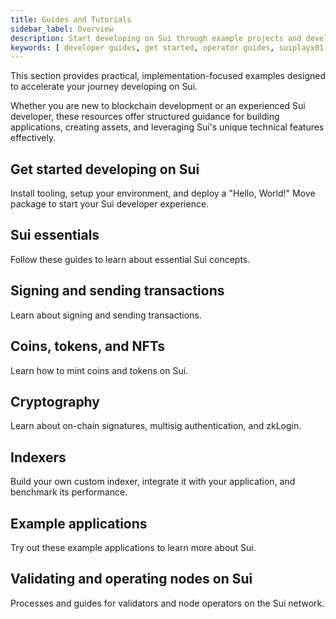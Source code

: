 ```yaml
---
title: Guides and Tutorials
sidebar_label: Overview
description: Start developing on Sui through example projects and developer guides.
keywords: [ developer guides, get started, operator guides, suiplayx01 guides, sui 101, coins, tokens, nfts ]
---
```


This section provides practical, implementation-focused examples designed to accelerate your journey developing on Sui. 

Whether you are new to blockchain development or an experienced Sui developer, these resources offer structured guidance for building applications, creating assets, and leveraging Sui's unique technical features effectively.

## Get started developing on Sui

Install tooling, setup your environment, and deploy a "Hello, World!" Move package to start your Sui developer experience. 

<Cards>
<Card className="plausible-event-name=guides+install+button" title="1. Install Sui" href="/guides/developer/getting-started/sui-install" />
<Card className="plausible-event-name=guides+client+button" title="2. Configure a Sui Client" href="/guides/developer/getting-started/configure-sui-client" />
<Card className="plausible-event-name=guides+address+button" title="3. Create a Sui Address" href="/guides/developer/getting-started/get-address" />
<Card className="plausible-event-name=guides+faucet+button" title="4. Get SUI from Faucet" href="/guides/developer/getting-started/get-coins" />
<Card className="plausible-event-name=guides+hello+button" title="5. Hello, World!" href="/guides/developer/getting-started/hello-world" />
<Card className="plausible-event-name=guides+next+button" title="6. Next Steps" href="/guides/developer/getting-started/next-steps" />
</Cards>

## Sui essentials

Follow these guides to learn about essential Sui concepts.

<Cards>
<Card title="Object Ownership" href="/guides/developer/sui-101/object-ownership" />
<Card title="Using Events" href="/guides/developer/sui-101/using-events" />
<Card title="Access Sui Data" href="/guides/developer/sui-101/data-serving" />
<Card title="Access On-Chain Time" href="/guides/developer/sui-101/access-time" />
</Cards>

## Signing and sending transactions 

Learn about signing and sending transactions.

<Cards>
<Card title="Sponsored Transactions" href="/guides/developer/sui-101/sponsor-txn" />
<Card title="Avoid Equivocation" href="/guides/developer/sui-101/avoid-equivocation" />
<Card title="Building PTBs" href="/guides/developer/sui-101/building-ptb" />
<Card title="Coin Management" href="/guides/developer/sui-101/coin-mgt" />
<Card title="Simulating References" href="/guides/developer/sui-101/simulating-refs" />
</Cards>

## Coins, tokens, and NFTs

Learn how to mint coins and tokens on Sui.

<Cards>
<Card title="Create Currencies and Tokens" href="/guides/developer/currency" />
<Card title="Regulated Currency and Deny List" href="/guides/developer/coin/regulated" />
<Card title="In-Game Currency" href="/guides/developer/coin/in-game-token" />
<Card title="Loyalty Token" href="/guides/developer/coin/loyalty" />
<Card title="Create an NFT" href="/guides/developer/nft" />
<Card title="Soulbound NFT" href="/guides/developer/nft/nft-soulbound" />
<Card title="NFT Rental Example" href="/guides/developer/nft/nft-rental" />
<Card title="Asset Tokenization" href="/guides/developer/nft/asset-tokenization" />
</Cards>

## Cryptography 

Learn about on-chain signatures, multisig authentication, and zkLogin.

<Cards>
<Card title="Sui On-Chain Signatures Verification in Move" href="/guides/developer/cryptography/signing" />
<Card title="Groth16" href="/guides/developer/cryptography/groth16" />
<Card title="Hashing" href="/guides/developer/cryptography/hashing" />
<Card title="ECVRF" href="/guides/developer/cryptography/ecvrf" />
<Card title="Multisig Authentication" href="/guides/developer/cryptography/multisig" />
<Card title="Configure OpenID Providers" href="/guides/developer/cryptography/zklogin-integration/developer-account" />
<Card title="zkLogin Example" href="/guides/developer/cryptography/zklogin-integration/zklogin-example" />
</Cards>

## Indexers 

Build your own custom indexer, integrate it with your application, and benchmark its performance.

<Cards>
<Card title="Build Your First Custom Indexer" href="/guides/developer/advanced/custom-indexer/build" />
<Card title="Custom Indexer and Walrus" href="/guides/developer/advanced/custom-indexer/indexer-walrus" />
<Card title="Indexer Data and Integration" href="/guides/developer/advanced/custom-indexer/indexer-data-integration" />
<Card title="Indexer Runtime and Performance" href="/guides/developer/advanced/custom-indexer/indexer-runtime-perf" />
</Cards>

## Example applications 

Try out these example applications to learn more about Sui.

<Cards>
<Card title="End-to-End Counter" href="/guides/developer/app-examples/e2e-counter" />
<Card title="Trustless Swap" href="/guides/developer/app-examples/trustless-swap" />
<Card title="Coin Flip" href="/guides/developer/app-examples/coin-flip" />
<Card title="Review Rating" href="/guides/developer/app-examples/reviews-rating" />
<Card title="Blackjack" href="/guides/developer/app-examples/blackjack" />
<Card title="Plinko" href="/guides/developer/app-examples/plinko" />
<Card title="Tic-Tac-Toe" href="/guides/developer/app-examples/tic-tac-toe" />
<Card title="Weather oracle" href="/guides/developer/app-examples/weather-oracle" />
</Cards>

## Validating and operating nodes on Sui

Processes and guides for validators and node operators on the Sui network.

<Cards>
<Card title="Validator Configuration" href="/guides/operator/validator/validator-config" />
<Card title="Run a Sui Full Node" href="/guides/operator/sui-full-node" />
<Card title="Full Node Data Management" href="/guides/operator/data-management"/>
<Card title="Sui Bridge Node Configuration" href="/guides/operator/bridge-node-configuration" />
</Cards>
